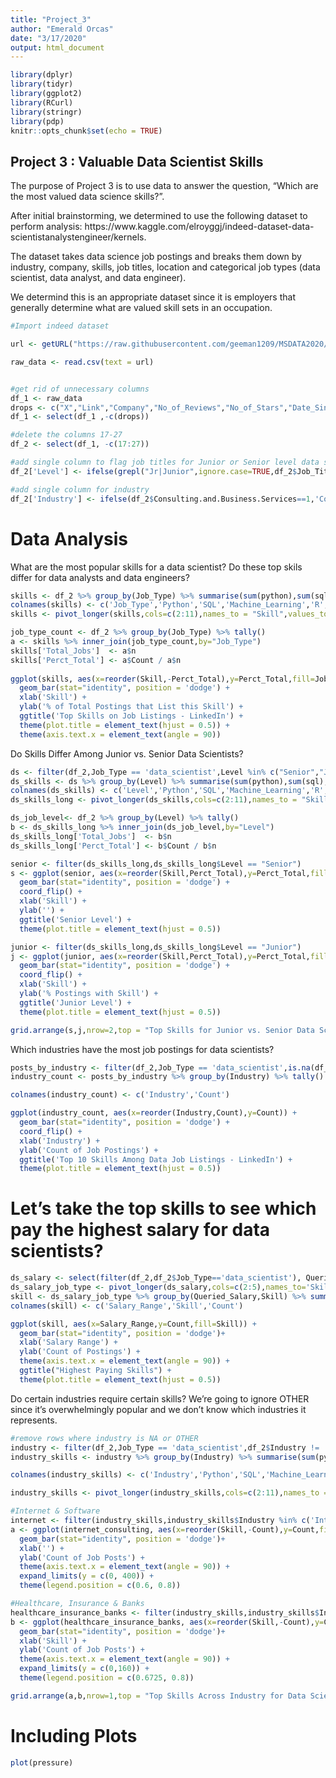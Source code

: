 ```yaml
---
title: "Project_3"
author: "Emerald Orcas"
date: "3/17/2020"
output: html_document
---
```


```r
library(dplyr)
library(tidyr)
library(ggplot2)
library(RCurl)
library(stringr)
library(pdp)
knitr::opts_chunk$set(echo = TRUE)
```

## Project 3 : Valuable Data Scientist Skills

The purpose of Project 3 is to use data to answer the question, "Which are the most valued data science skills?". 

After initial brainstorming, we determined to use the following dataset to perform analysis: https://www.kaggle.com/elroyggj/indeed-dataset-data-scientistanalystengineer/kernels.

The dataset takes data science job postings and breaks them down by industry, company, skills, job titles, location and categorical job types (data scientist, data analyst, and data engineer). 

We determind this is an appropriate dataset since it is employers that generally determine what are valued skill sets in an occupation.


```r
#Import indeed dataset

url <- getURL("https://raw.githubusercontent.com/geeman1209/MSDATA2020/master/DATA607/Project_3/indeed_job_dataset.csv")

raw_data <- read.csv(text = url)


#get rid of unnecessary columns
df_1 <- raw_data
drops <- c("X","Link","Company","No_of_Reviews","No_of_Stars","Date_Since_Posted","Company_Revenue","Company_Employees", "Description", "Location")
df_1 <- select(df_1 ,-c(drops))

#delete the columns 17-27
df_2 <- select(df_1, -c(17:27))
```

```r
#add single column to flag job titles for Junior or Senior level data science jobs in the Job Title
df_2['Level'] <- ifelse(grepl("Jr|Junior",ignore.case=TRUE,df_2$Job_Title),'Junior',ifelse(grepl("Sr|Senior",ignore.case=TRUE,df_2$Job_Title),"Senior","Other"))

#add single column for industry
df_2['Industry'] <- ifelse(df_2$Consulting.and.Business.Services==1,'Consulting&Business',ifelse(df_2$Internet.and.Software,'Internet&Software',ifelse(df_2$Banks.and.Financial.Services==1,'Banks&FiancialServices',ifelse(df_2$Health.Care==1,'HealthCare',ifelse(df_2$Insurance==1,'Insurance',ifelse(df_2$Other_industries==1,'Other',NA))))))

```

# Data Analysis  
What are the most popular skills for a data scientist? Do these top skils differ for data analysts and data engineers?  
```r
skills <- df_2 %>% group_by(Job_Type) %>% summarise(sum(python),sum(sql),sum(machine.learning),sum(r),sum(hadoop),sum(tableau),sum(sas),sum(spark),sum(java),sum(Others))
colnames(skills) <- c('Job_Type','Python','SQL','Machine_Learning','R','Hadoop','Tableau','SAS','Spark','Java','Others')
skills <- pivot_longer(skills,cols=c(2:11),names_to = "Skill",values_to = "Count")

job_type_count <- df_2 %>% group_by(Job_Type) %>% tally()
a <- skills %>% inner_join(job_type_count,by="Job_Type")
skills['Total_Jobs']  <- a$n
skills['Perct_Total'] <- a$Count / a$n
  
ggplot(skills, aes(x=reorder(Skill,-Perct_Total),y=Perct_Total,fill=Job_Type)) +
  geom_bar(stat="identity", position = 'dodge') +
  xlab('Skill') +
  ylab('% of Total Postings that List this Skill') + 
  ggtitle('Top Skills on Job Listings - LinkedIn') +
  theme(plot.title = element_text(hjust = 0.5)) +
  theme(axis.text.x = element_text(angle = 90)) 
```
Do Skills Differ Among Junior vs. Senior Data Scientists?
```r
ds <- filter(df_2,Job_Type == 'data_scientist',Level %in% c("Senior","Junior"))
ds_skills <- ds %>% group_by(Level) %>% summarise(sum(python),sum(sql),sum(machine.learning),sum(r),sum(hadoop),sum(tableau),sum(sas),sum(spark),sum(java),sum(Others))
colnames(ds_skills) <- c('Level','Python','SQL','Machine_Learning','R','Hadoop','Tableau','SAS','Spark','Java','Others')
ds_skills_long <- pivot_longer(ds_skills,cols=c(2:11),names_to = "Skill",values_to = "Count")

ds_job_level<- df_2 %>% group_by(Level) %>% tally()
b <- ds_skills_long %>% inner_join(ds_job_level,by="Level")
ds_skills_long['Total_Jobs']  <- b$n
ds_skills_long['Perct_Total'] <- b$Count / b$n

senior <- filter(ds_skills_long,ds_skills_long$Level == "Senior")
s <- ggplot(senior, aes(x=reorder(Skill,Perct_Total),y=Perct_Total,fill=Level)) +
  geom_bar(stat="identity", position = 'dodge') +
  coord_flip() +
  xlab('Skill') +
  ylab('') + 
  ggtitle('Senior Level') +
  theme(plot.title = element_text(hjust = 0.5))

junior <- filter(ds_skills_long,ds_skills_long$Level == "Junior")
j <- ggplot(junior, aes(x=reorder(Skill,Perct_Total),y=Perct_Total,fill=Level)) +
  geom_bar(stat="identity", position = 'dodge') +
  coord_flip() +
  xlab('Skill') +
  ylab('% Postings with Skill') + 
  ggtitle('Junior Level') +
  theme(plot.title = element_text(hjust = 0.5))

grid.arrange(s,j,nrow=2,top = "Top Skills for Junior vs. Senior Data Scientists")

```
Which industries have the most job postings for data scientists?
```r
posts_by_industry <- filter(df_2,Job_Type == 'data_scientist',is.na(df_2$Industry) == FALSE)
industry_count <- posts_by_industry %>% group_by(Industry) %>% tally()

colnames(industry_count) <- c('Industry','Count')

ggplot(industry_count, aes(x=reorder(Industry,Count),y=Count)) +
  geom_bar(stat="identity", position = 'dodge') +
  coord_flip() +
  xlab('Industry') +
  ylab('Count of Job Postings') + 
  ggtitle('Top 10 Skills Among Data Job Listings - LinkedIn') +
  theme(plot.title = element_text(hjust = 0.5))
```

# Let's take the top skills to see which pay the highest salary for data scientists?
```r
ds_salary <- select(filter(df_2,df_2$Job_Type=='data_scientist'), Queried_Salary,python,sql,machine.learning,r)
ds_salary_job_type <- pivot_longer(ds_salary,cols=c(2:5),names_to='Skill')
skill <- ds_salary_job_type %>% group_by(Queried_Salary,Skill) %>% summarise(sum(value))
colnames(skill) <- c('Salary_Range','Skill','Count')

ggplot(skill, aes(x=Salary_Range,y=Count,fill=Skill)) +
  geom_bar(stat="identity", position = 'dodge')+
  xlab('Salary Range') +
  ylab('Count of Postings') +
  theme(axis.text.x = element_text(angle = 90)) + 
  ggtitle("Highest Paying Skills") +
  theme(plot.title = element_text(hjust = 0.5)) 
```

Do certain industries require certain skills? We're going to ignore OTHER since it's overwhelmingly popular and we don't know which industries it represents.
```r
#remove rows where industry is NA or OTHER
industry <- filter(df_2,Job_Type == 'data_scientist',df_2$Industry != 'Other',is.na(df_2$Industry) == FALSE)
industry_skills <- industry %>% group_by(Industry) %>% summarise(sum(python),sum(sql),sum(machine.learning),sum(r),sum(hadoop),sum(tableau),sum(sas),sum(spark),sum(java),sum(Others))

colnames(industry_skills) <- c('Industry','Python','SQL','Machine_Learning','R','Hadoop','Tableau','SAS','Spark','Java','Others')

industry_skills <- pivot_longer(industry_skills,cols=c(2:11),names_to = "Skill",values_to = "Count")

#Internet & Software
internet <- filter(industry_skills,industry_skills$Industry %in% c('Internet&Software','Consulting&Business'))
a <- ggplot(internet_consulting, aes(x=reorder(Skill,-Count),y=Count,fill=Industry)) +
  geom_bar(stat="identity", position = 'dodge')+
  xlab('') +
  ylab('Count of Job Posts') +
  theme(axis.text.x = element_text(angle = 90)) +
  expand_limits(y = c(0, 400)) +
  theme(legend.position = c(0.6, 0.8))

#Healthcare, Insurance & Banks
healthcare_insurance_banks <- filter(industry_skills,industry_skills$Industry %in% c('HealthCare','Insurance','Banks&FinancialServices'))
b <- ggplot(healthcare_insurance_banks, aes(x=reorder(Skill,-Count),y=Count,fill=Industry)) +
  geom_bar(stat="identity", position = 'dodge')+
  xlab('Skill') +
  ylab('Count of Job Posts') +
  theme(axis.text.x = element_text(angle = 90)) +
  expand_limits(y = c(0,160)) + 
  theme(legend.position = c(0.6725, 0.8))

grid.arrange(a,b,nrow=1,top = "Top Skills Across Industry for Data Scientist Job Postings",widths=c(1,1))

```


# Including Plots


```r
plot(pressure)
```
